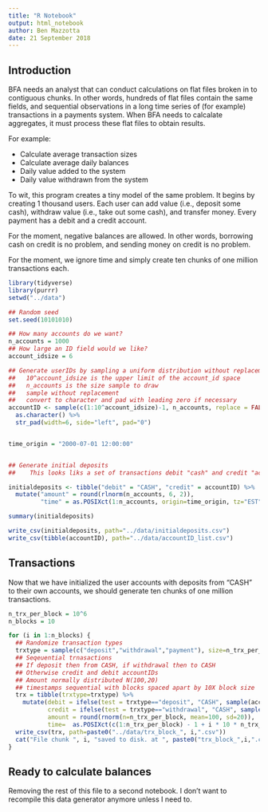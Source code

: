 ```yaml
---
title: "R Notebook"
output: html_notebook
author: Ben Mazzotta
date: 21 September 2018
---
```



## Introduction

BFA needs an analyst that can conduct calculations on flat files broken in to contiguous chunks. In other words, hundreds of flat files contain the same fields, and sequential observations in a long time series of (for example) transactions in a payments system. When BFA needs to calcalate aggregates, it must process these flat files to obtain results. 

For example: 

- Calculate average transaction sizes 
- Calculate average daily balances
- Daily value added to the system
- Daily value withdrawn from the system


To wit, this program creates a tiny model of the same problem. It begins by creating 1 thousand users. Each user can add value (i.e., deposit some cash), withdraw value (i.e., take out some cash), and transfer money. Every payment has a debit and a credit account. 

For the moment, negative balances are allowed. In other words, borrowing cash on credit is no problem, and sending money on credit is no problem. 

For the moment, we ignore time and simply create ten chunks of one million transactions each.


```r
library(tidyverse)
library(purrr)
setwd("../data")

## Random seed
set.seed(10101010)

## How many accounts do we want? 
n_accounts = 1000
## How large an ID field would we like? 
account_idsize = 6

## Generate userIDs by sampling a uniform distribution without replacement
##   10^account_idsize is the upper limit of the account_id space
##   n_accounts is the size sample to draw
##   sample without replacement
##   convert to character and pad with leading zero if necessary
accountID <- sample(c(1:10^account_idsize)-1, n_accounts, replace = FALSE) %>% 
  as.character() %>% 
  str_pad(width=6, side="left", pad="0")


time_origin = "2000-07-01 12:00:00"


## Generate initial deposits
##    This looks liks a set of transactions debit "cash" and credit "accountID" in the amount "amount"

initialdeposits <- tibble("debit" = "CASH", "credit" = accountID) %>% 
  mutate("amount" = round(rlnorm(n_accounts, 6, 2)),
         "time" = as.POSIXct(1:n_accounts, origin=time_origin, tz="EST"))

summary(initialdeposits)

write_csv(initialdeposits, path="../data/initialdeposits.csv")
write_csv(tibble(accountID), path="../data/accountID_list.csv")

```


## Transactions


Now that we have initialized the user accounts with deposits from "CASH" to their own accounts, we should generate ten chunks of one million transactions.

```r

n_trx_per_block = 10^6
n_blocks = 10

for (i in 1:n_blocks) {
  ## Randomize transaction types
  trxtype = sample(c("deposit","withdrawal","payment"), size=n_trx_per_block, prob = c(.25,.1,1-.35), replace=TRUE)
  ## Seqeuential trnasactions
  ## If deposit then from CASH, if withdrawal then to CASH
  ## Otherwise credit and debit accountIDs
  ## Amount normally distributed N(100,20)
  ## timestamps sequential with blocks spaced apart by 10X block size
  trx = tibble(trxtype=trxtype) %>% 
    mutate(debit = ifelse(test = trxtype=="deposit", "CASH", sample(accountID)),
           credit = ifelse(test = trxtype=="withdrawal", "CASH", sample(accountID)),
           amount = round(rnorm(n=n_trx_per_block, mean=100, sd=20)),
           time=  as.POSIXct(c(1:n_trx_per_block) - 1 + i * 10 * n_trx_per_block, origin=time_origin, tz="EST"))
  write_csv(trx, path=paste0("../data/trx_block_", i,".csv"))
  cat("File chunk ", i, "saved to disk. at ", paste0("trx_block_",i,".csv") , " \n")
}

```

## Ready to calculate balances 

Removing the rest of this file to a second notebook. I don't want to recompile this data generator anymore unless I need to. 


